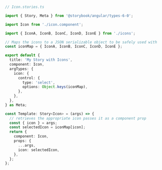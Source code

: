 ```ts
// Icon.stories.ts

import { Story, Meta } from '@storybook/angular/types-6-0';

import Icon from './icon.component';

import { IconA, IconB, IconC, IconD, IconE } from './icons';

// Maps the icons to a JSON serializable object to be safely used with the argTypes
const iconMap = { IconA, IconB, IconC, IconD, IconE };

export default {
  title: 'My Story with Icons',
  component: Icon,
  argTypes: {
    icon: {
      control: {
        type: 'select',
        options: Object.keys(iconMap),
      },
    },
  },
} as Meta;

const Template: Story<Icon> = (args) => {
  // retrieves the appropriate icon passes it as a component prop
  const { icon } = args;
  const selectedIcon = iconMap[icon];
  return {
    component: Icon,
    props: {
      ...args,
      icon: selectedIcon,
    },
  };
};
```
